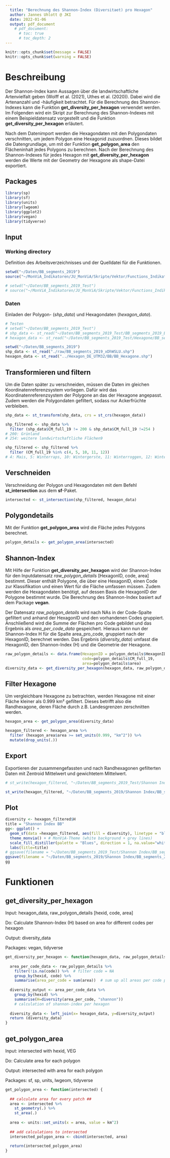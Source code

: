 ```yaml
---
  title: "Berechnung des Shannon-Index (Diversitaet) pro Hexagon"
  author: Jannes Uhlott @ JKI
  date: 2022-01-06
  output: pdf_document
    # pdf_document: 
      # toc: true
      # toc_depth: 2
---
```


```r
knitr::opts_chunk$set(message = FALSE)
knitr::opts_chunk$set(warning = FALSE)
```

# Beschreibung

Der Shannon-Index kann Aussagen über die landwirtschaftliche Artenvielfalt geben (Wolff et al. (2021), Uthes et al. (2020)). Dabei wird die Artenanzahl und -häufigkeit betrachtet. Für die Berechnung des Shannon-Indexes kann die Funktion **get_diversity_per_hexagon** verwendet werden. Im Folgenden wird ein Skript zur Berechnung des Shannon-Indexes mit einem Beispieldatensatz vorgestellt und die Funktion **get_diversity_per_hexagon** erläutert. 

Nach dem Datenimport werden die Hexagondaten mit den Polygondaten verschnitten, um jedem Polygon eine Hexagonid zuzuordnen. Dieses bildet die Datengrundlage, um mit der Funktion **get_polygon_area** den Flächeninhalt jedes Polygons zu berechnen. Nach der Berechnung des Shannon-Indexes für jedes Hexagon mit **get_diversity_per_hexagon** werden die Werte mit der Geometry der Hexagone als shape-Datei exportiert.  


## Packages  
``` r
library(sp)
library(sf)
library(units)
library(lwgeom)
library(ggplot2)
library(vegan)
library(tidyverse)
```

## Input

### Working directory

Definition des Arbeitsverzeichnisses und der Quelldatei für die Funktionen.

```r
setwd("~/Daten/BB_segments_2019")
source("~/MonViA_Indikatoren/JU_MonViA/Skripte/Vektor/Functions_Indikatoren.R")
```

```r
# setwd("~/Daten/BB_segments_2019_Test")
# source("~/MonViA_Indikatoren/JU_MonViA/Skripte/Vektor/Functions_Indikatoren.R")
```

### Daten

Einladen der Polygon- (*shp_data*) und Hexagondaten (*hexagon_data*).

```r
# Testen
# setwd("~/Daten/BB_segments_2019_Test")
# shp_data <- st_read("~/Daten/BB_segments_2019_Test/BB_segments_2019_BB-Test.shp")
# hexagon_data <- st_read("~/Daten/BB_segments_2019_Test/Hexagone/BB_segments_2019_BB-Test_Hexagone.shp")
```

```r
setwd("~/Daten/BB_segments_2019")
shp_data <- st_read("./raw/BB_segments_2019_xDhWSLU.shp")
hexagon_data <- st_read("../Hexagon_DE_UTM32/BB/BB_Hexagone.shp")
```

## Transformieren und filtern

Um die Daten später zu verschneiden, müssen die Daten im gleichen Koordinatenreferenzsystem vorliegen. Dafür wird das Koordinatenreferenzsystem der Polygone an das der Hexagone angepasst. Zudem werden die Polygondaten gefiltert, sodass nur Ackerfrüchte verbleiben.

```r
shp_data <- st_transform(shp_data, crs = st_crs(hexagon_data)) 

shp_filtered <- shp_data %>% 
  filter (shp_data$CM_full_19 != 200 & shp_data$CM_full_19 !=254 )
# 200: Grünland
# 254: weitere landwirtschaftliche Flächen9
```

```r
shp_filtered <- shp_filtered %>% 
  filter (CM_full_19 %in% c(4, 5, 10, 11, 12))
# 4: Mais, 5: Winterraps, 10: Wintergerste, 11: Winterroggen, 12: Winterweizen
```

## Verschneiden

Verschneidung der Polygon und Hexagondaten mit dem Befehl **st_intersection** aus dem **sf**-Paket. 
```r
intersected <- st_intersection(shp_filtered, hexagon_data)
```

## Polygondetails
Mit der Funktion **get_polygon_area** wird die Fläche jedes Polygons berechnet. 
```r
polygon_details <- get_polygon_area(intersected) 
```

## Shannon-Index

Mit Hilfe der Funktion **get_diversity_per_hexagon** wird der Shannon-Index für den Inputdatensatz *raw_polygon_details* [HexagonID, code, area] bestimmt. Dieser enthält Polygone, die über eine HexagonID, einen Code zur Klassifikation und einen Wert für die Fläche umfassen müssen. Zudem werden die Hexagondaten benötigt, auf dessen Basis die HexagonID der Polygone bestimmt wurde. Die Berechnung des Shannon-Index basiert auf dem Package **vegan**. 

Der Datensatz *raw_polygon_details* wird nach NAs in der Code-Spalte gefiltert und anhand der HexagonID und den vorhandenen Codes gruppiert. Anschließend wird die Summe der Flächen pro Code gebildet und das Ergebnis als *area_per_code_data* gespeichert. Hieraus kann nun der Shannon-Index H für die Spalte area_pro_code, gruppiert nach der HexagonID, berechnet werden. Das Ergebnis (*diversity_data*) umfasst die HexagonID, den Shannon-Index (H) und die Geometrie der Hexagone. 

```r
raw_polygon_details <- data.frame(HexagonID = polygon_details$HexagonID,
                                  code=polygon_details$CM_full_19,
                                  area=polygon_details$area)
diversity_data <- get_diversity_per_hexagon(hexagon_data, raw_polygon_details)
```


## Filter Hexagone

Um vergleichbare Hexagone zu betrachten, werden Hexagone mit einer Fläche kleiner als 0.999 km² gefiltert. Dieses betrifft also die Randhexagone, deren Fläche durch z.B. Landesgrenzen zerschnitten werden.

```r
hexagon_area <- get_polygon_area(diversity_data)

hexagon_filtered <- hexagon_area %>% 
  filter (hexagon_area$area >= set_units(0.999, "km^2")) %>% 
  mutate(drop_units(.))
```

## Export

Exportieren der zusammengefassten und nach Randhexagonen gefilterten Daten mit Zentroid Mittelwert und gewichtetem Mittelwert.
```r
# st_write(hexagon_filtered, "~/Daten/BB_segments_2019_Test/Shannon Index/BB_segments_2019_Test_main_diversity.shp", delete_dsn = TRUE)
```

```r
st_write(hexagon_filtered, "~/Daten/BB_segments_2019/Shannon Index/BB_segments_2019_main_diversity.shp", delete_dsn = TRUE)
```

## Plot
```r
diversity <- hexagon_filtered$H
title = "Shannon Index BB"
gg<- ggplot() + 
  geom_sf(data =hexagon_filtered, aes(fill = diversity), linetype = "blank") +
  theme_monvia() + # MonViA-Theme (white background + grey lines)
  scale_fill_distiller(palette = "Blues", direction = 1, na.value="white") +  
  labs(title=title) 
# ggsave(filename = "~/Daten/BB_segments_2019_Test/Shannon Index/BB_segments_2019_Test_Shannon.png", dpi=300, width = 7, height = 4)
ggsave(filename = "~/Daten/BB_segments_2019/Shannon Index/BB_segments_2019_Shannon.png", dpi=300, width = 7, height = 4)
gg
```



# Funktionen

## get_diversity_per_hexagon 
Input: hexagon_data, raw_polygon_details [hexid, code, area]

Do: Calculate Shannon-Index (H) based on area for different codes per hexagon

Output: diversity_data

Packages: vegan, tidyverse

```r
get_diversity_per_hexagon <- function(hexagon_data, raw_polygon_details) {
 
  area_per_code_data <- raw_polygon_details %>% 
    filter(!is.na(code)) %>%  # filter code = NA
    group_by(hexid, code) %>% 
    summarise(area_per_code = sum(area))  # sum up all areas per code per hexagon
  
  diversity_output <- area_per_code_data %>%
    group_by(hexid) %>%
    summarise(H=diversity(area_per_code, "shannon")) 
    # calculation of shannon-index per hexagon
  
  diversity_data <- left_join(x= hexagon_data, y=diversity_output)
  return (diversity_data)
}
```

## get_polygon_area

Input: intersected with hexid, VEG

Do: Calculate area for each polygon

Output: intersected with area for each polygon

Packages: sf, sp, units, lwgeom, tidyverse

```r
get_polygon_area <- function(intersected) {
  
  ## calculate area for every patch ##
  area <- intersected %>%
    st_geometry(.) %>% 
    st_area(.) 
  
  area <- units::set_units(x = area, value = km^2)
  
  ## add calculations to intersected 
  intersected_polygon_area <- cbind(intersected, area)
  
  return(intersected_polygon_area)
}
```